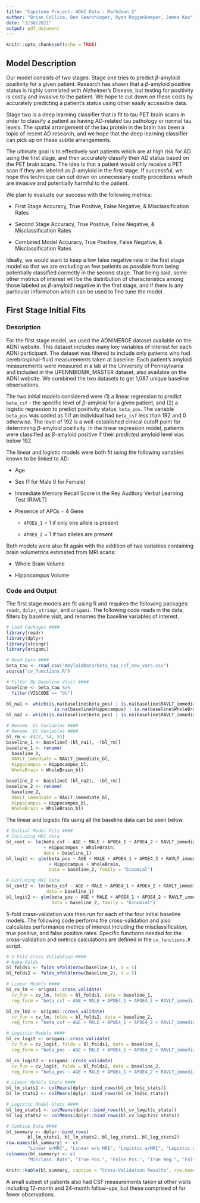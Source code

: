 ```yaml
---
title: "Capstone Project: ADNI Data - Markdown 2"
author: "Brian Collica, Ben Searchinger, Ryan Roggenkemper, James Koo"
date: "3/30/2021"
output: pdf_document
---
```


```r
knitr::opts_chunk$set(echo = TRUE)
```

## Model Description

Our model consists of two stages.  Stage one tries to predict $\beta$-amyloid positivity for a given patient.  Research has shown that a $\beta$-amyloid positive status is highly correlated with Alzheimer's Disease, but testing for positivity is costly and invasive to the patient.  We hope to cut down on these costs by accurately predicting a patient's status using other easily accessible data.

Stage two is a deep learning classifier that is fit to tau PET brain scans in order to classify a patient as having AD-related tau pathology or normal tau levels.  The spatial arrangement of the tau protein in the brain has been a topic of recent AD research, and we hope that the deep learning classifier can pick up on these subtle arrangements.  

The ultimate goal is to effectively sort patients which are at high risk for AD using the first stage, and then accurately classify their AD status based on the PET brain scans.  The idea is that a patient would only receive a PET scan if they are labeled as $\beta$-amyloid in the first stage.  If successful, we hope this technique can cut down on unnecessary costly procedures which are invasive and potentially harmful to the patient.  

We plan to evaluate our success with the following metrics:

 - First Stage Accuracy, True Positive, False Negative, & Misclassification Rates
 
 - Second Stage Accuracy, True Positive, False Negative, & Misclassification Rates
 
 - Combined Model Accuracy, True Positive, False Negative, & Misclassification Rates
 
Ideally, we would want to keep a low false negative rate in the first stage model so that we are excluding as few patients as possible from being potentially classified correctly in the second stage.  That being said, some other metrics of interest will be the distribution of characteristics among those labeled as $\beta$-amyloid negative in the first stage, and if there is any particular information which can be used to fine tune the model.  

## First Stage Initial Fits

### Description

For the first stage model, we used the ADNIMERGE dataset available on the ADNI website.  This dataset includes many key variables of interest for each ADNI participant.  The dataset was filtered to include only patients who had cerebrospinal-fluid measurements taken at baseline.  Each patient's amyloid measurements were measured in a lab at the University of Pennsylvania and included in the UPENNBIOMK_MASTER dataset, also available on the ADNI website.  We combined the two datasets to get 1,087 unique baseline observations. 

The two initial models considered were (1) a linear regression to predict `beta_csf` - the specific level of $\beta$-amyloid for a given patient, and (2) a logistic regression to predict positivity status, `beta_pos`.  The variable `beta_pos` was coded as 1 if an individual had `beta_csf` less than 192 and 0 otherwise.  The level of 192 is a well-established clinical cutoff point for determining $\beta$-amyloid positivity.  In the linear regression model, patients were classified as $\beta$-amyloid positive if their *predicted* amyloid level was below 192.  

The linear and logistic models were both fit using the following variables known to be linked to AD:

  - Age

  - Sex (1 for Male 0 for Female)

  - Immediate Memory Recall Score in the Rey Auditory Verbal Learning Test (RAVLT)

  - Presence of APO$\epsilon-4$ Gene

    - `APOE$_1`  = 1 if only one allele is present
    
    - `APOE$_2`  = 1 if two alleles are present
    
    
Both models were also fit again with the addition of two variables containing brain volumetrics estimated from MRI scans:

  - Whole Brain Volume
  
  - Hippocampus Volume
  
  
### Code and Output

The first stage models are fit using R and requires the following packages: `readr`, `dplyr`, `stringr`, and `origami`.  The following code reads in the data, filters by baseline visit, and renames the baseline variables of interest.

```r
# Load Packages ####
library(readr)
library(dplyr)
library(stringr)
library(origami)

# Read Data ####
beta_tau <- read_csv("AmyloidData/beta_tau_csf_new_vars.csv")
source("cv_functions.R")

# Filter By Baseline Visit ####
baseline <- beta_tau %>%
  filter(VISCODE == "bl")

bl_na1 <- which(is.na(baseline$beta_pos) | is.na(baseline$RAVLT_immediate_bl) | 
                  is.na(baseline$Hippocampus) | is.na(baseline$WholeBrain))
bl_na2 <- which(is.na(baseline$beta_pos) | is.na(baseline$RAVLT_immediate_bl))

# Rename _bl Variables ####
# Rename _bl Variables ####
bl_rm <- c(27, 54, 55)
baseline_1 <- baseline[-(bl_na1), -(bl_rm)]
baseline_1 <- rename(
  baseline_1, 
  RAVLT_immediate = RAVLT_immediate_bl,
  Hippocampus = Hippocampus_bl,
  WholeBrain = WholeBrain_bl)

baseline_2 <- baseline[-(bl_na2), -(bl_rm)]
baseline_2 <- rename(
  baseline_2, 
  RAVLT_immediate = RAVLT_immediate_bl,
  Hippocampus = Hippocampus_bl,
  WholeBrain = WholeBrain_bl)
```


The linear and logistic fits using all the baseline data can be seen below.

```r
# Initial Model Fits ####
# Including MRI data
bl_cont <- lm(beta_csf ~ AGE + MALE + APOE4_1 + APOE4_2 + RAVLT_immediate 
              + Hippocampus + WholeBrain, 
              data = baseline_1)
bl_logit <- glm(beta_pos ~ AGE + MALE + APOE4_1 + APOE4_2 + RAVLT_immediate 
                + Hippocampus + WholeBrain, 
                data = baseline_2, family = "binomial")

# Excluding MRI Data
bl_cont2 <- lm(beta_csf ~ AGE + MALE + APOE4_1 + APOE4_2 + RAVLT_immediate, 
               data = baseline_1)
bl_logit2 <- glm(beta_pos ~ AGE + MALE + APOE4_1 + APOE4_2 + RAVLT_immediate, 
                 data = baseline_2, family = "binomial")
```


5-fold crass-validation was then run for each of the four initial baseline models.  The following code performs the cross-validation and also calculates performance metrics of interest including the misclassification, true positive, and false positive rates.  Specific functions needed for the cross-validation and metrics calculations are defined in the `cv_functions.R` script.  

```r
# 5-Fold Cross Validation ####
# Make Folds
bl_folds1 <- folds_vfold(nrow(baseline_1), V = 5)
bl_folds2 <- folds_vfold(nrow(baseline_2), V = 5)

# Linear Models ####
bl_cv_lm <- origami::cross_validate(
  cv_fun = cv_lm, folds = bl_folds1, data = baseline_1,
  reg_form = "beta_csf ~ AGE + MALE + APOE4_1 + APOE4_2 + RAVLT_immediate + Hippocampus + WholeBrain")

bl_cv_lm2 <- origami::cross_validate(
  cv_fun = cv_lm, folds = bl_folds2, data = baseline_2,
  reg_form = "beta_csf ~ AGE + MALE + APOE4_1 + APOE4_2 + RAVLT_immediate")

# Logistic Models ####
bl_cv_logit <- origami::cross_validate(
  cv_fun = cv_logit, folds = bl_folds1, data = baseline_1,
  reg_form = "beta_pos ~ AGE + MALE + APOE4_1 + APOE4_2 + RAVLT_immediate + Hippocampus + WholeBrain")

bl_cv_logit2 <- origami::cross_validate(
  cv_fun = cv_logit, folds = bl_folds2, data = baseline_2,
  reg_form = "beta_pos ~ AGE + MALE + APOE4_1 + APOE4_2 + RAVLT_immediate")

# Linear Models Stats ####
bl_lm_stats1 <- colMeans(dplyr::bind_rows(bl_cv_lm$c_stats))
bl_lm_stats2 <- colMeans(dplyr::bind_rows(bl_cv_lm2$c_stats))

# Logistic Model Stats ####
bl_log_stats1 <- colMeans(dplyr::bind_rows(bl_cv_logit$c_stats))
bl_log_stats2 <- colMeans(dplyr::bind_rows(bl_cv_logit2$c_stats))

# Combine Data ####
bl_summary <- dplyr::bind_rows(
        bl_lm_stats1, bl_lm_stats2, bl_log_stats1, bl_log_stats2)
row.names(bl_summary) <- c(
        "Linear w/MRI", "Linear w/o MRI", "Logistic w/MRI", "Logistic w/o MRI")
colnames(bl_summary) <- c(
        "Misclass. Rate", "True Pos.", "False Pos.", "True Neg.", "False Neg.")

```



```r
knitr::kable(bl_summary, caption = "Cross-Validation Results", row.names = TRUE)
```


A small subset of patients also had CSF measurements taken at other visits including 12-month and 24-month follow-ups, but these comprised of far fewer observations.




